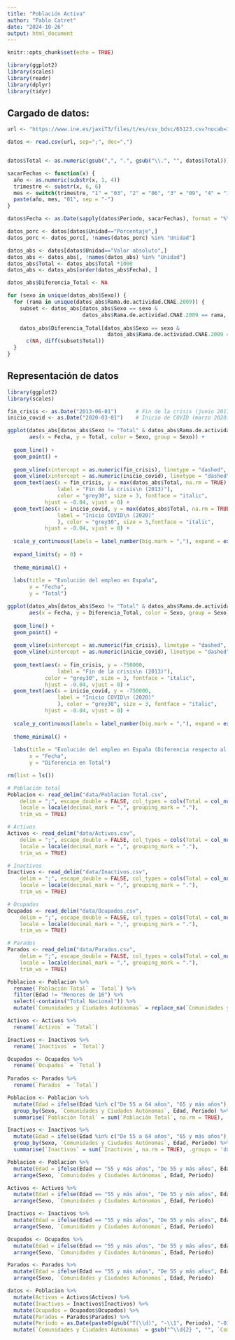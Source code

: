 ```yaml
---
title: "Población Activa"
author: "Pablo Catret"
date: "2024-10-26"
output: html_document
---
```


```r
knitr::opts_chunk$set(echo = TRUE)
```

```r
library(ggplot2)
library(scales)
library(readr)
library(dplyr)
library(tidyr)
```

## Cargado de datos:

```r
url <- "https://www.ine.es/jaxiT3/files/t/es/csv_bdsc/65123.csv?nocab=1"

datos <- read.csv(url, sep=";", dec=",")


datos$Total <- as.numeric(gsub(",", ".", gsub("\\.", "", datos$Total)))

sacarFechas <- function(x) {
  año <- as.numeric(substr(x, 1, 4))
  trimestre <- substr(x, 6, 6)
  mes <- switch(trimestre, "1" = "03", "2" = "06", "3" = "09", "4" = "12")
  paste(año, mes, "01", sep = "-")
}

datos$Fecha <- as.Date(sapply(datos$Periodo, sacarFechas), format = "%Y-%m-%d")

datos_porc <- datos[datos$Unidad=="Porcentaje",]
datos_porc <- datos_porc[, !names(datos_porc) %in% "Unidad"]

datos_abs <- datos[datos$Unidad=="Valor absoluto",]
datos_abs <- datos_abs[, !names(datos_abs) %in% "Unidad"]
datos_abs$Total <- datos_abs$Total *1000
datos_abs <- datos_abs[order(datos_abs$Fecha), ]

datos_abs$Diferencia_Total <- NA

for (sexo in unique(datos_abs$Sexo)) {
  for (rama in unique(datos_abs$Rama.de.actividad.CNAE.2009)) {
    subset <- datos_abs[datos_abs$Sexo == sexo & 
                        datos_abs$Rama.de.actividad.CNAE.2009 == rama, ]
    
    datos_abs$Diferencia_Total[datos_abs$Sexo == sexo & 
                                datos_abs$Rama.de.actividad.CNAE.2009 == rama] <- 
      c(NA, diff(subset$Total))
  }
}

```


## Representación de datos

```r

library(ggplot2)
library(scales)

fin_crisis <- as.Date("2013-06-01")      # Fin de la crisis (junio 2013)
inicio_covid <- as.Date("2020-03-01")    # Inicio de COVID (marzo 2020)

ggplot(datos_abs[datos_abs$Sexo != "Total" & datos_abs$Rama.de.actividad.CNAE.2009 == "Total", ], 
       aes(x = Fecha, y = Total, color = Sexo, group = Sexo)) +
  
  geom_line() + 
  geom_point() +
  
  geom_vline(xintercept = as.numeric(fin_crisis), linetype = "dashed", color = "grey30", size = 0.5) +
  geom_vline(xintercept = as.numeric(inicio_covid), linetype = "dashed", color = "grey30", size = 0.5) +
  geom_text(aes(x = fin_crisis, y = max(datos_abs$Total, na.rm = TRUE) * 0.6,
                label = "Fin de la crisis\n (2013)"), 
                color = "grey30", size = 3, fontface = "italic",
            hjust = -0.04, vjust = 0) +
  geom_text(aes(x = inicio_covid, y = max(datos_abs$Total, na.rm = TRUE) * 0.6,
                label = "Inicio COVID\n (2020)" 
                ), color = "grey30", size = 3,fontface = "italic",
            hjust = -0.04, vjust = 0) +
  
  scale_y_continuous(labels = label_number(big.mark = ","), expand = expansion(mult = c(0, 0.05))) +
  
  expand_limits(y = 0) +
  
  theme_minimal() +
  
  labs(title = "Evolución del empleo en España",
       x = "Fecha",
       y = "Total")

```

```r
ggplot(datos_abs[datos_abs$Sexo != "Total" & datos_abs$Rama.de.actividad.CNAE.2009 == "Total", ], 
       aes(x = Fecha, y = Diferencia_Total, color = Sexo, group = Sexo)) +
  
  geom_line() + 
  geom_point() +
  
  geom_vline(xintercept = as.numeric(fin_crisis), linetype = "dashed", color = "grey30", size = 0.5) +
  geom_vline(xintercept = as.numeric(inicio_covid), linetype = "dashed", color = "grey30", size = 0.5) +
  
  geom_text(aes(x = fin_crisis, y = -750000,
                label = "Fin de la crisis\n (2013)"), 
            color = "grey30", size = 3, fontface = "italic",
            hjust = -0.04, vjust = 0) +
  geom_text(aes(x = inicio_covid, y = -750000,
                label = "Inicio COVID\n (2020)" 
                ), color = "grey30", size = 3, fontface = "italic",
            hjust = -0.04, vjust = 0) +
  
  scale_y_continuous(labels = label_number(big.mark = ","), expand = expansion(mult = c(0, 0.05))) +
  
  theme_minimal() +
  
  labs(title = "Evolución del empleo en España (Diferencia respecto al periodo anterior)",
       x = "Fecha",
       y = "Diferencia en Total")
```



```r
rm(list = ls())

# Población total
Poblacion <- read_delim("data/Poblacion Total.csv", 
    delim = ";", escape_double = FALSE, col_types = cols(Total = col_number()), 
    locale = locale(decimal_mark = ",", grouping_mark = "."), 
    trim_ws = TRUE)

# Activos
Activos <- read_delim("data/Activos.csv", 
    delim = ";", escape_double = FALSE, col_types = cols(Total = col_number()), 
    locale = locale(decimal_mark = ",", grouping_mark = "."), 
    trim_ws = TRUE)

# Inactivos
Inactivos <- read_delim("data/Inactivos.csv", 
    delim = ";", escape_double = FALSE, col_types = cols(Total = col_number()), 
    locale = locale(decimal_mark = ",", grouping_mark = "."), 
    trim_ws = TRUE)

# Ocupados
Ocupados <- read_delim("data/Ocupados.csv", 
    delim = ";", escape_double = FALSE, col_types = cols(Total = col_number()), 
    locale = locale(decimal_mark = ",", grouping_mark = "."), 
    trim_ws = TRUE)

# Parados
Parados <- read_delim("data/Parados.csv", 
    delim = ";", escape_double = FALSE, col_types = cols(Total = col_number()), 
    locale = locale(decimal_mark = ",", grouping_mark = "."), 
    trim_ws = TRUE)
```

```r
Poblacion <- Poblacion %>%
  rename(`Población Total` = `Total`) %>%
  filter(Edad != "Menores de 16") %>%
  select(-contains("Total Nacional")) %>%
  mutate(`Comunidades y Ciudades Autónomas` = replace_na(`Comunidades y Ciudades Autónomas`, "Total Nacional"))

Activos <- Activos %>%
  rename(`Activos` = `Total`)

Inactivos <- Inactivos %>%
  rename(`Inactivos` = `Total`)

Ocupados <- Ocupados %>%
  rename(`Ocupados` = `Total`)
  
Parados <- Parados %>%
  rename(`Parados` = `Total`)
```

```r
Poblacion <- Poblacion %>%
  mutate(Edad = ifelse(Edad %in% c("De 55 a 64 años", "65 y más años"), "55 y más años", Edad)) %>%
  group_by(Sexo, `Comunidades y Ciudades Autónomas`, Edad, Periodo) %>%
  summarise(`Población Total` = sum(`Población Total`, na.rm = TRUE), .groups = 'drop')

Inactivos <- Inactivos %>%
  mutate(Edad = ifelse(Edad %in% c("De 55 a 64 años", "65 y más años"), "55 y más años", Edad)) %>%
  group_by(Sexo, `Comunidades y Ciudades Autónomas`, Edad, Periodo) %>%
  summarise(`Inactivos` = sum(`Inactivos`, na.rm = TRUE), .groups = 'drop')
```

```r
Poblacion <- Poblacion %>%
  mutate(Edad = ifelse(Edad == "55 y más años", "De 55 y más años", Edad)) %>%
  arrange(Sexo, `Comunidades y Ciudades Autónomas`, Edad, Periodo)

Activos <- Activos %>%
  mutate(Edad = ifelse(Edad == "55 y más años", "De 55 y más años", Edad)) %>%
  arrange(Sexo, `Comunidades y Ciudades Autónomas`, Edad, Periodo)

Inactivos <- Inactivos %>%
  mutate(Edad = ifelse(Edad == "55 y más años", "De 55 y más años", Edad)) %>%
  arrange(Sexo, `Comunidades y Ciudades Autónomas`, Edad, Periodo)

Ocupados <- Ocupados %>%
  mutate(Edad = ifelse(Edad == "55 y más años", "De 55 y más años", Edad)) %>%
  arrange(Sexo, `Comunidades y Ciudades Autónomas`, Edad, Periodo)

Parados <- Parados %>%
  mutate(Edad = ifelse(Edad == "55 y más años", "De 55 y más años", Edad)) %>%
  arrange(Sexo, `Comunidades y Ciudades Autónomas`, Edad, Periodo)
```

```r
datos <- Poblacion %>%
  mutate(Activos = Activos$Activos) %>%
  mutate(Inactivos = Inactivos$Inactivos) %>%
  mutate(Ocupados = Ocupados$Ocupados) %>%
  mutate(Parados = Parados$Parados) %>%
  mutate(Periodo = as.Date(paste0(gsub("T(\\d)", "-\\1", Periodo), "-01"), "%Y-%m-%d")) %>%
  mutate(`Comunidades y Ciudades Autónomas` = gsub("^\\d{2} ", "", `Comunidades y Ciudades Autónomas`))
```
